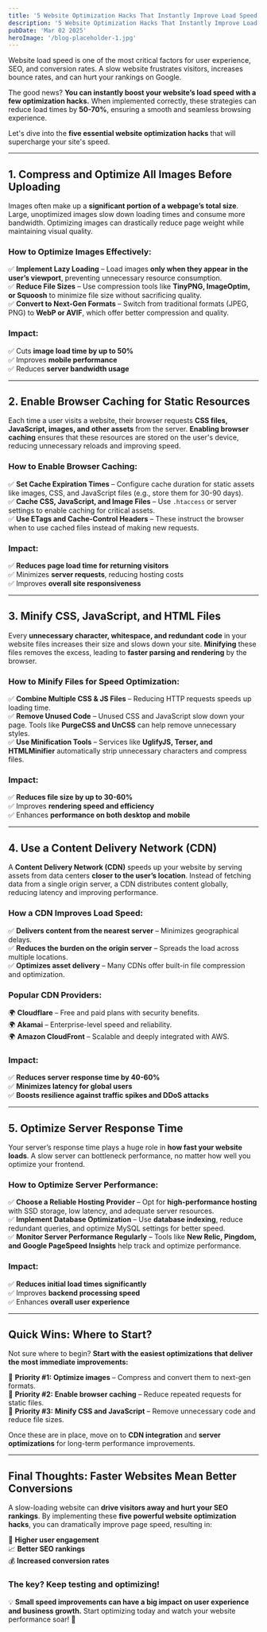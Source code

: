 ```yaml
---
title: '5 Website Optimization Hacks That Instantly Improve Load Speed'
description: '5 Website Optimization Hacks That Instantly Improve Load Speed'
pubDate: 'Mar 02 2025'
heroImage: '/blog-placeholder-1.jpg'
---
```



Website load speed is one of the most critical factors for user experience, SEO, and conversion rates. A slow website frustrates visitors, increases bounce rates, and can hurt your rankings on Google.  

The good news? **You can instantly boost your website’s load speed with a few optimization hacks.** When implemented correctly, these strategies can reduce load times by **50-70%**, ensuring a smooth and seamless browsing experience.  

Let's dive into the **five essential website optimization hacks** that will supercharge your site's speed.  

---

## **1. Compress and Optimize All Images Before Uploading**  

Images often make up a **significant portion of a webpage’s total size**. Large, unoptimized images slow down loading times and consume more bandwidth. Optimizing images can drastically reduce page weight while maintaining visual quality.  

### **How to Optimize Images Effectively:**  
✅ **Implement Lazy Loading** – Load images **only when they appear in the user’s viewport**, preventing unnecessary resource consumption.  
✅ **Reduce File Sizes** – Use compression tools like **TinyPNG, ImageOptim, or Squoosh** to minimize file size without sacrificing quality.  
✅ **Convert to Next-Gen Formats** – Switch from traditional formats (JPEG, PNG) to **WebP or AVIF**, which offer better compression and quality.  

### **Impact:**  
✅ Cuts **image load time by up to 50%**  
✅ Improves **mobile performance**  
✅ Reduces **server bandwidth usage**  

---

## **2. Enable Browser Caching for Static Resources**  

Each time a user visits a website, their browser requests **CSS files, JavaScript, images, and other assets** from the server. **Enabling browser caching** ensures that these resources are stored on the user's device, reducing unnecessary reloads and improving speed.  

### **How to Enable Browser Caching:**  
✅ **Set Cache Expiration Times** – Configure cache duration for static assets like images, CSS, and JavaScript files (e.g., store them for 30-90 days).  
✅ **Cache CSS, JavaScript, and Image Files** – Use `.htaccess` or server settings to enable caching for critical assets.  
✅ **Use ETags and Cache-Control Headers** – These instruct the browser when to use cached files instead of making new requests.  

### **Impact:**  
✅ **Reduces page load time for returning visitors**  
✅ Minimizes **server requests**, reducing hosting costs  
✅ Improves **overall site responsiveness**  

---

## **3. Minify CSS, JavaScript, and HTML Files**  

Every **unnecessary character, whitespace, and redundant code** in your website files increases their size and slows down your site. **Minifying** these files removes the excess, leading to **faster parsing and rendering** by the browser.  

### **How to Minify Files for Speed Optimization:**  
✅ **Combine Multiple CSS & JS Files** – Reducing HTTP requests speeds up loading time.  
✅ **Remove Unused Code** – Unused CSS and JavaScript slow down your page. Tools like **PurgeCSS and UnCSS** can help remove unnecessary styles.  
✅ **Use Minification Tools** – Services like **UglifyJS, Terser, and HTMLMinifier** automatically strip unnecessary characters and compress files.  

### **Impact:**  
✅ **Reduces file size by up to 30-60%**  
✅ Improves **rendering speed and efficiency**  
✅ Enhances **performance on both desktop and mobile**  

---

## **4. Use a Content Delivery Network (CDN)**  

A **Content Delivery Network (CDN)** speeds up your website by serving assets from data centers **closer to the user’s location**. Instead of fetching data from a single origin server, a CDN distributes content globally, reducing latency and improving performance.  

### **How a CDN Improves Load Speed:**  
✅ **Delivers content from the nearest server** – Minimizes geographical delays.  
✅ **Reduces the burden on the origin server** – Spreads the load across multiple locations.  
✅ **Optimizes asset delivery** – Many CDNs offer built-in file compression and optimization.  

### **Popular CDN Providers:**  
🌍 **Cloudflare** – Free and paid plans with security benefits.  
🌍 **Akamai** – Enterprise-level speed and reliability.  
🌍 **Amazon CloudFront** – Scalable and deeply integrated with AWS.  

### **Impact:**  
✅ **Reduces server response time by 40-60%**  
✅ **Minimizes latency for global users**  
✅ **Boosts resilience against traffic spikes and DDoS attacks**  

---

## **5. Optimize Server Response Time**  

Your server’s response time plays a huge role in **how fast your website loads**. A slow server can bottleneck performance, no matter how well you optimize your frontend.  

### **How to Optimize Server Performance:**  
✅ **Choose a Reliable Hosting Provider** – Opt for **high-performance hosting** with SSD storage, low latency, and adequate server resources.  
✅ **Implement Database Optimization** – Use **database indexing**, reduce redundant queries, and optimize MySQL settings for better speed.  
✅ **Monitor Server Performance Regularly** – Tools like **New Relic, Pingdom, and Google PageSpeed Insights** help track and optimize performance.  

### **Impact:**  
✅ **Reduces initial load times significantly**  
✅ Improves **backend processing speed**  
✅ Enhances **overall user experience**  

---

## **Quick Wins: Where to Start?**  

Not sure where to begin? **Start with the easiest optimizations that deliver the most immediate improvements:**  

🎯 **Priority #1:** **Optimize images** – Compress and convert them to next-gen formats.  
🎯 **Priority #2:** **Enable browser caching** – Reduce repeated requests for static files.  
🎯 **Priority #3:** **Minify CSS and JavaScript** – Remove unnecessary code and reduce file sizes.  

Once these are in place, move on to **CDN integration** and **server optimizations** for long-term performance improvements.  

---

## **Final Thoughts: Faster Websites Mean Better Conversions**  

A slow-loading website can **drive visitors away and hurt your SEO rankings**. By implementing these **five powerful website optimization hacks**, you can dramatically improve page speed, resulting in:  

🚀 **Higher user engagement**  
📈 **Better SEO rankings**  
💰 **Increased conversion rates**  

### **The key? Keep testing and optimizing!**  

💡 **Small speed improvements can have a big impact on user experience and business growth.** Start optimizing today and watch your website performance soar! 🚀